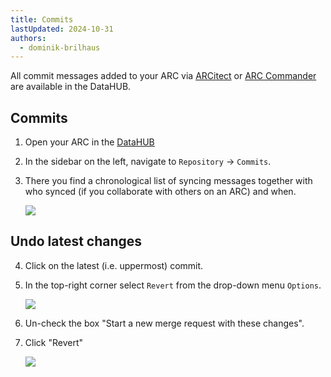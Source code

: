 ```yaml
---
title: Commits
lastUpdated: 2024-10-31
authors:
  - dominik-brilhaus
---
```



All commit messages added to your ARC via [ARCitect](/arcitect) or [ARC Commander](/arc-commander) are available in the DataHUB.

## Commits

<Steps>

1. Open your ARC in the [DataHUB](https://git.nfdi4plants.org/) 
2. In the sidebar on the left, navigate to `Repository` &rarr; `Commits`. 
3. There you find a chronological list of syncing messages together with who synced (if you collaborate with others on an ARC) and when.

    ![](@images/datahub/datahub-commits.png)

</Steps>

## Undo latest changes

<Steps>

4. Click on the latest (i.e. uppermost) commit.
5. In the top-right corner select `Revert` from the drop-down menu `Options`. 

    ![](@images/datahub/datahub-commits-revert01.png)

6. Un-check the box "Start a new merge request with these changes".
7. Click "Revert"

    ![](@images/datahub/datahub-commits-revert02.png)

</Steps>